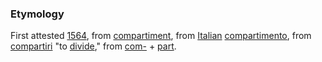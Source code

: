 ===Etymology===
First attested [[w:1564|1564]], from {{MF.}} [[compartiment]], from [[Italian]] [[compartimento]], from {{LL.}} [[compartiri]] "to [[divide]]," from [[com-]] + [[part]].